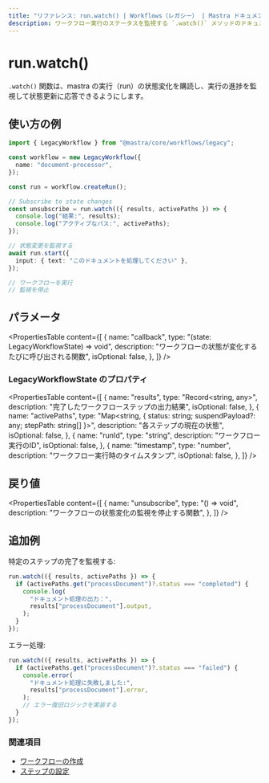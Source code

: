 ```yaml
---
title: "リファレンス: run.watch() | Workflows（レガシー） | Mastra ドキュメント"
description: ワークフロー実行のステータスを監視する `.watch()` メソッドのドキュメント。
---
```


# run.watch()

`.watch()` 関数は、mastra の実行（run）の状態変化を購読し、実行の進捗を監視して状態更新に応答できるようにします。

## 使い方の例

```typescript
import { LegacyWorkflow } from "@mastra/core/workflows/legacy";

const workflow = new LegacyWorkflow({
  name: "document-processor",
});

const run = workflow.createRun();

// Subscribe to state changes
const unsubscribe = run.watch(({ results, activePaths }) => {
  console.log("結果:", results);
  console.log("アクティブなパス:", activePaths);
});

// 状態変更を監視する
await run.start({
  input: { text: "このドキュメントを処理してください" },
});

// ワークフローを実行
// 監視を停止
```


## パラメータ

<PropertiesTable
  content={[
    {
      name: "callback",
      type: "(state: LegacyWorkflowState) => void",
      description: "ワークフローの状態が変化するたびに呼び出される関数",
      isOptional: false,
    },
  ]}
/>

### LegacyWorkflowState のプロパティ

<PropertiesTable
  content={[
    {
      name: "results",
      type: "Record<string, any>",
      description: "完了したワークフローステップの出力結果",
      isOptional: false,
    },
    {
      name: "activePaths",
      type: "Map<string, { status: string; suspendPayload?: any; stepPath: string[] }>",
      description: "各ステップの現在の状態",
      isOptional: false,
    },
    {
      name: "runId",
      type: "string",
      description: "ワークフロー実行のID",
      isOptional: false,
    },
    {
      name: "timestamp",
      type: "number",
      description: "ワークフロー実行時のタイムスタンプ",
      isOptional: false,
    },
  ]}
/>

## 戻り値

<PropertiesTable
  content={[
    {
      name: "unsubscribe",
      type: "() => void",
      description: "ワークフローの状態変化の監視を停止する関数",
    },
  ]}
/>

## 追加例

特定のステップの完了を監視する:

```typescript
run.watch(({ results, activePaths }) => {
  if (activePaths.get("processDocument")?.status === "completed") {
    console.log(
      "ドキュメント処理の出力：",
      results["processDocument"].output,
    );
  }
});
```

エラー処理:

```typescript
run.watch(({ results, activePaths }) => {
  if (activePaths.get("processDocument")?.status === "failed") {
    console.error(
      "ドキュメント処理に失敗しました:",
      results["processDocument"].error,
    );
    // エラー復旧ロジックを実装する
  }
});
```


### 関連項目

- [ワークフローの作成](./createRun.mdx)
- [ステップの設定](./step-class.mdx)